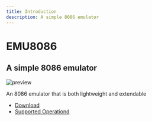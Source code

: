 ```yaml
---
title: Introduction
description: A simple 8086 emulator
---
```




# EMU8086

## A simple 8086 emulator

![preview](./project.png)

<Emphasis>
   
  <p>  An 8086 emulator that is both lightweight and extendable</p>

 
</Emphasis>


- [Download](/installation)
- [Supported Operationd](/contributing/operations)

